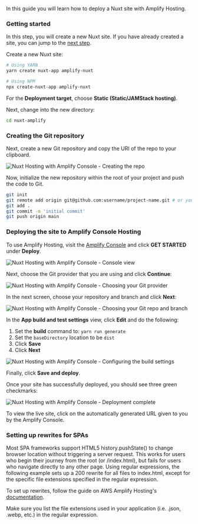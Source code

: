 In this guide you will learn how to deploy a Nuxt site with Amplify Hosting.

### Getting started

<Callout>

In this step, you will create a new Nuxt site. If you have already created a site, you can jump to the [next step](#creating-the-git-repository).

</Callout>

Create a new Nuxt site:

```sh
# Using YARN
yarn create nuxt-app amplify-nuxt

# Using NPM
npx create-nuxt-app amplify-nuxt
```

For the __Deployment target__, choose __Static (Static/JAMStack hosting)__.

Next, change into the new directory:

```sh
cd nuxt-amplify
```

### Creating the Git repository

Next, create a new Git repository and copy the URI of the repo to your clipboard.

![Nuxt Hosting with Amplify Console - Creating the repo](/images/hosting/nuxt/1.png)

Now, initialize the new repository within the root of your project and push the code to Git.

```sh
git init
git remote add origin git@github.com:username/project-name.git # or your git repository location
git add .
git commit -m 'initial commit'
git push origin main
```

### Deploying the site to Amplify Console Hosting

To use Amplify Hosting, visit the [Amplify Console](https://console.aws.amazon.com/amplify/home) and click __GET STARTED__ under __Deploy__.

![Nuxt Hosting with Amplify Console - Console view](/images/hosting/nuxt/2.png)

Next, choose the Git provider that you are using and click __Continue__:

![Nuxt Hosting with Amplify Console - Choosing your Git provider](/images/hosting/nuxt/3.png)

In the next screen, choose your repository and branch and click __Next__:

![Nuxt Hosting with Amplify Console - Choosing your Git repo and branch](/images/hosting/nuxt/4.png)

In the __App build and test settings__ view, click __Edit__ and do the following:

1. Set the __build__ command to: `yarn run generate`
2. Set the `baseDirectory` location to be `dist`
3. Click __Save__
4. Click __Next__

![Nuxt Hosting with Amplify Console - Configuring the build settings](/images/hosting/nuxt/5.png)

Finally, click __Save and deploy__.

Once your site has successfully deployed, you should see three green checkmarks:

![Nuxt Hosting with Amplify Console - Deployment complete](/images/hosting/nuxt/6.png)

To view the live site, click on the automatically generated URL given to you by the Amplify Console.

### Setting up rewrites for SPAs

Most SPA frameworks support HTML5 history.pushState() to change browser location without triggering a server request. This works for users who begin their journey from the root (or /index.html), but fails for users who navigate directly to any other page. Using regular expressions, the following example sets up a 200 rewrite for all files to index.html, except for the specific file extensions specified in the regular expression.

To set up rewrites, follow the guide on AWS Amplify Hosting's [documentation](https://docs.aws.amazon.com/amplify/latest/userguide/redirects.html#redirects-for-single-page-web-apps-spa).

<Callout>
Make sure you list the file extensions used in your application (i.e. .json, .webp, etc.) in the regular expression.
</Callout>